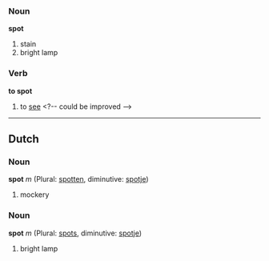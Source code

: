 ===Noun===
'''spot'''

# stain
# bright lamp

===Verb===
'''to spot'''

# to [[see]] <?-- could be improved -->

----
==Dutch==
===Noun===
'''spot''' ''m'' (Plural: [[spotten]], diminutive: [[spotje]])
# mockery

===Noun===
'''spot''' ''m'' (Plural: [[spots]], diminutive: [[spotje]])

# bright lamp